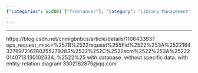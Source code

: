 ```yaml
---
{"categories": &id001 ["freelancer"], "category": "Library Management", "date": "2022-02-18 08:30:33", "description": "A Library System with a database is being discussed in this article. The system currently lacks specific data, and an entity-relation diagram is provided to help understand the structure of the system. Contact information is also included for those who require further assistance or have any questions.", "tags": *id001, "title": "Library System"}

---
```


------
https://blog.csdn.net/cnmlgbnbcs/article/details/110643393?ops_request_misc=%257B%2522request%255Fid%2522%253A%2522164327697216780255279283%2522%252C%2522scm%2522%253A%252220140713.130102334..%2522%25
with database. without specific data.
with entity-relation diagram
3302162875@qq.com
